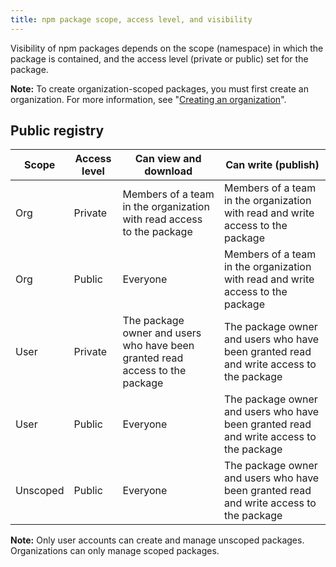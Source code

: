 ```yaml
---
title: npm package scope, access level, and visibility
---
```


Visibility of npm packages depends on the scope (namespace) in which the package is contained, and the access level (private or public) set for the package.

<Note>

**Note:** To create organization-scoped packages, you must first create an organization. For more information, see "<a href="https://docs.npmjs.com/creating-an-organization">Creating an organization</a>".

</Note>

## Public registry

| Scope | Access level | Can view and download | Can write (publish) |
| --- | --- | --- | --- |
| Org | Private | Members of a team in the organization with read access to the package | Members of a team in the organization with read and write access to the package |
| Org | Public | Everyone | Members of a team in the organization with read and write access to the package |
| User | Private | The package owner and users who have been granted read access to the package | The package owner and users who have been granted read and write access to the package |
| User | Public | Everyone | The package owner and users who have been granted read and write access to the package |
| Unscoped | Public | Everyone | The package owner and users who have been granted read and write access to the package |

<Note>

**Note:** Only user accounts can create and manage unscoped packages. Organizations can only manage scoped packages.

</Note>
